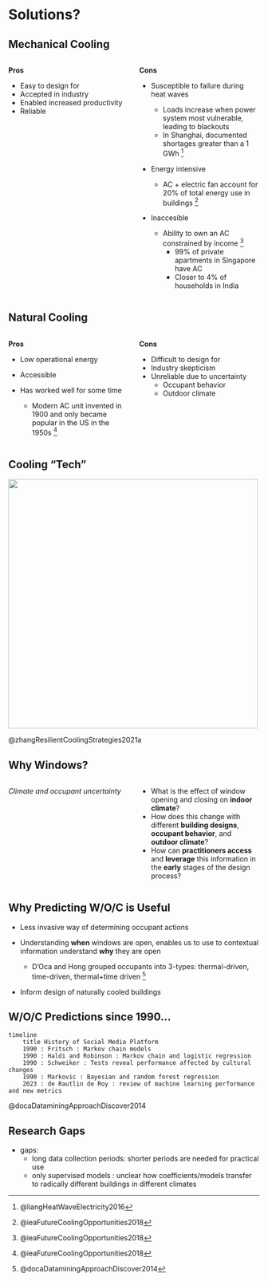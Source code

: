 # Solutions? 

## Mechanical Cooling 
:::: {.columns}

::: {.column width="50%"}
**Pros**

- Easy to design for 
- Accepted in industry 
- Enabled increased productivity 
- Reliable
:::



::: {.column width="50%" .fragment .incremental}
**Cons** 

- Susceptible to failure during heat waves 

  ::: {.small-bullet}
  - Loads increase when power system most vulnerable, leading to blackouts 
  - In Shanghai, documented shortages greater than a 1 GWh ^[@liangHeatWaveElectricity2016]
  :::

- Energy intensive 

  ::: {.small-bullet}
  - AC + electric fan account for 20% of total energy use in buildings ^[@ieaFutureCoolingOpportunities2018]
  :::

- Inaccesible 

  ::: {.small-bullet}
  - Ability to own an AC constrained by income ^[@ieaFutureCoolingOpportunities2018]
    - 99% of private apartments in Singapore have AC
    - Closer to 4% of households in India 
  :::
:::

::::

<!-- ## Viscous Cycle  -->
<!-- TODO figure of visous cycle  -->


## Natural Cooling 
:::: {.columns}

::: {.column width="50%"}
**Pros**

- Low operational energy 
- Accessible 
- Has worked well for some time 

  ::: {.small-bullet}
  - Modern AC unit invented in 1900 and only became popular in the US in the 1950s ^[@ieaFutureCoolingOpportunities2018]
  :::
:::

::: {.column width="50%" .fragment}
**Cons**

- Difficult to design for 
- Industry skepticism 
- Unreliable due to uncertainty 
  - Occupant behavior 
  - Outdoor climate 

:::

::::


## Cooling "Tech"
![](figures/background/cooling_strategies.png){height=500 fig-align="center"}

::: aside
@zhangResilientCoolingStrategies2021a
:::


## Why Windows?
:::: {.columns }



::: {.column width="50%"}

:::{.styled-side}
  *Climate and occupant uncertainty*
:::

:::


::: {.column width="50%"}

:::{.incremental}

  - What is the effect of window opening and closing on **indoor climate**?
  - How does this change with different **building designs**, **occupant behavior**, and **outdoor climate**?
  - How can **practitioners access** and **leverage** this information in the **early** stages of the design process? 

:::

:::

::::

## Why Predicting W/O/C is Useful

::: {.incremental}
- Less invasive way of determining occupant actions

- Understanding **when** windows are open, enables us to use to contextual information understand **why** they are open

  :::{.small-bullet}
  - D'Oca and Hong grouped occupants into 3-types: thermal-driven, time-driven, thermal+time driven ^[@docaDataminingApproachDiscover2014]
  :::

- Inform design of naturally cooled buildings
:::

## W/O/C Predictions since 1990...
```mermaid

timeline
    title History of Social Media Platform
    1990 : Fritsch : Markov chain models 
    1990 : Haldi and Robinson : Markov chain and logistic regression 
    1990 : Schweiker : Tests reveal performance affected by cultural changes
    1990 : Markovic : Bayesian and random forest regression 
    2023 : de Rautlin de Roy : review of machine learning performance and new metrics

```

<!-- TODO timeline   -->
  <!-- - Dai 2020 Table 1 => popular methods + Fig 5 => frequency of ML methods used, 4.2.1 = prediction of window opening closing action 
    - fritsch, 1990 [54] Markov chain methods 
    - Haldi and Robinson [78] markov chain + logistic regression 
    - Schweiker [79] tested this (also the source of external data!) => differences in culture meant different performance 
    - Markovic [80] Bayesian and random forest 
    - de rautlin de roy, 2023, looked at different learning techniques  -->


::: aside
@docaDataminingApproachDiscover2014
:::

## Research Gaps 
<!-- TODO table with author, length of data collected, location, method, and supervised/not    -->
  - gaps:  
    - long data collection periods: shorter periods are needed for practical use
    - only supervised models : unclear how coefficients/models transfer to radically different buildings in different climates



<!-- discussion of supervised vs not. -->
